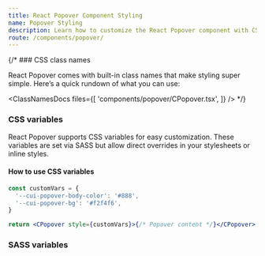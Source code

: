 ```yaml
---
title: React Popover Component Styling
name: Popover Styling
description: Learn how to customize the React Popover component with CSS classes, variables, and SASS for flexible styling and seamless integration into your design.
route: /components/popover/
---
```


{/* ### CSS class names

React Popover comes with built-in class names that make styling super simple. Here’s a quick rundown of what you can use:

<ClassNamesDocs
  files={[
    'components/popover/CPopover.tsx',
  ]}
/> */}

### CSS variables

React Popover supports CSS variables for easy customization. These variables are set via SASS but allow direct overrides in your stylesheets or inline styles.

<ScssDocs file="_popover.scss" capture="popover-css-vars"/>

#### How to use CSS variables

```jsx
const customVars = {
  '--cui-popover-body-color': '#888',
  '--cui-popover-bg': '#f2f4f6',
}

return <CPopover style={customVars}>{/* Popover content */}</CPopover>
```

### SASS variables

<ScssDocs file="_variables.scss" capture="popover-variables"/>
